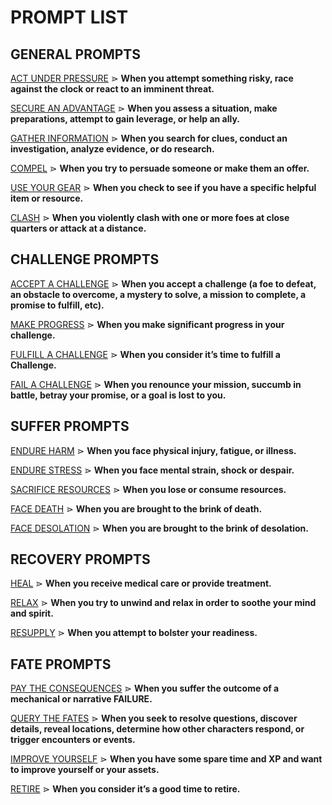 # PROMPT LIST

## GENERAL PROMPTS

[ACT UNDER PRESSURE](/prompts/general-prompts#act-under-pressure)
⋗ **When you attempt something risky, race against the clock or react to an imminent threat.**

[SECURE AN ADVANTAGE](/prompts/general-prompts#secure-an-advantage)
⋗ **When you assess a situation, make preparations, attempt to gain leverage, or help an ally.**

[GATHER INFORMATION](/prompts/general-prompts#gather-information)
⋗ **When you search for clues, conduct an investigation, analyze evidence, or do research.**

[COMPEL](/prompts/general-prompts#compel)
⋗ **When you try to persuade someone or make them an offer.**

[USE YOUR GEAR](/prompts/general-prompts#use-your-gear) 
⋗ **When you check to see if you have a specific helpful item or resource.**

[CLASH](/prompts/general-prompts#clash) 
⋗ **When you violently clash with one or more foes at close quarters or attack at a distance.**

## CHALLENGE PROMPTS

[ACCEPT A CHALLENGE](/prompts/challenge-prompts#accept-a-challenge)
⋗ **When you accept a challenge (a foe to defeat, an obstacle to overcome, a mystery to solve, a mission to complete, a promise to fulfill, etc).**

[MAKE PROGRESS](/prompts/challenge-prompts#make-progress)
⋗ **When you make significant progress in your challenge.**

[FULFILL A CHALLENGE](/prompts/challenge-prompts#fulfill-a-challenge)
⋗ **When you consider it’s time to fulfill a Challenge.**

[FAIL A CHALLENGE](/prompts/challenge-prompts#fail-a-challenge)
⋗ **When you renounce your mission, succumb in battle, betray your promise, or a goal is lost to you.**

## SUFFER PROMPTS

[ENDURE HARM](/prompts/suffer-prompts#endure-harm)
⋗ **When you face physical injury, fatigue, or illness.**

[ENDURE STRESS](/prompts/suffer-prompts#endure-stress)
⋗ **When you face mental strain, shock or despair.**

[SACRIFICE RESOURCES](/prompts/suffer-prompts#sacrifice-resources)
⋗ **When you lose or consume resources.**

[FACE DEATH](/prompts/suffer-prompts#face-death)
⋗ **When you are brought to the brink of death.**

[FACE DESOLATION](/prompts/suffer-prompts#face-desolation)
⋗ **When you are brought to the brink of desolation.**

## RECOVERY PROMPTS

[HEAL](/prompts/recovery-prompts#heal)
⋗ **When you receive medical care or provide treatment.**

[RELAX](/prompts/recovery-prompts#relax)
⋗ **When you try to unwind and relax in order to soothe your mind and spirit.**

[RESUPPLY](/prompts/recovery-prompts#resupply)
⋗ **When you attempt to bolster your readiness.**

## FATE PROMPTS

[PAY THE CONSEQUENCES](/prompts/fate-prompts#pay-the-consequences)
⋗ **When you suffer the outcome of a mechanical or narrative <span class="fuchsia">FAILURE</span>.**

[QUERY THE FATES](/prompts/fate-prompts#query-the-fates)
⋗ **When you seek to resolve questions, discover details, reveal locations, determine how other characters respond, or trigger encounters or events.**

[IMPROVE YOURSELF](/prompts/fate-prompts#improve-yourself)
⋗ **When you have some spare time and XP and want to improve yourself or your assets.**

[RETIRE](/prompts/fate-prompts#retire)
⋗ **When you consider it’s a good time to retire.**